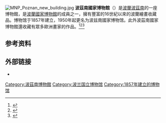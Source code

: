 {{expand|time=2015-01-18T12:28:52+00:00}}
{{Infobox museum
 |名称    = 波茲南國家博物館
 |其他名称= {{lang|pl|Muzeum Narodowe w Poznaniu}}
 |图像    = File:Poznan 10-2013 img01 National Museum.jpg
 |图像大小= 
 |图像说明= 博物馆南楼，建于1904年
 |former_name    = <!--前身-->
 |established    = 1857年
 |location    = [[波兰|波兰]][[波兹南|波兹南]]
 |type    = [[国家博物馆|国家博物馆]]
 |website    = {{URL|http://www.mnp.art.pl/en/}}
}}
[[File:MNP_Poznan_new_building.jpg|thumb]]
'''波茲南國家博物館'''（{{lang-pl|Muzeum Narodowe w Poznaniu}}）是[[波蘭|波蘭]][[波茲南|波茲南]]的一座博物館，是[[波蘭國家博物館|波蘭國家博物館]]的成員之一，擁有豐富的16世紀以來的波蘭繪畫收藏品。博物馆于1857年建立，1950年起更名为波兹南國家博物馆。此外波茲南國家博物館還收藏有眾多歐洲畫家的作品。<ref>{{Cite web|url = http://culture.pl/en/place/national-museum-in-poznan|title = National Museum in Poznan|accessdate = 2016-02-29|author = |date = |publisher = Culture.pl|archive-date = 2020-08-09|archive-url = https://web.archive.org/web/20200809203125/https://culture.pl/en/place/national-museum-in-poznan|dead-url = no}}</ref><ref>{{Cite web|url = http://www.mnp.art.pl/en/museum/|title = Museum|accessdate = 2016-02-29|author = |date = |publisher = Muzeum Narodowe w Poznaniu|archive-url = https://web.archive.org/web/20160317214353/http://www.mnp.art.pl/en/museum|archive-date = 2016-03-17|dead-url = yes}}</ref><ref>{{Cite web|url = http://poznan.travel/en/poi/show/id/443|title = National Museum in Poznań|accessdate = 2016-02-29|author = |date = |publisher = Poznan Travel|archive-date = 2020-09-28|archive-url = https://web.archive.org/web/20200928022214/https://poznan.travel/en/poi/show/id/443|dead-url = no}}</ref>

== 参考资料 ==
{{Reflist}}

==外部链接 ==
{{commons|National Museum in Poznań}}
* {{Official website|http://www.mnp.art.pl/en/}}

{{coord|52|24|31|N|16|55|44|E|region:PL-WP_type:landmark_source:kolossus-dewiki|display=title}}

[[Category:波茲南博物館|Category:波茲南博物館]]
[[Category:波兰国立博物馆|Category:波兰国立博物馆]]
[[Category:1857年建立的博物馆|Category:1857年建立的博物馆]]